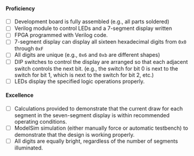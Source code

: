 #### Proficiency

- [ ] Development board is fully assembled (e.g., all parts soldered)
- [ ] Verilog module to control LEDs and a 7-segment display written
- [ ] FPGA programmed with Verilog code.
- [ ] 7-segment display can display all sixteen hexadecimal digits from `0x0` through `0xF`
- [ ] All digits are unique (e.g., `0x6` and `0xb` are different shapes)
- [ ] DIP switches to control the display are arranged so that each adjacent switch controls the next bit. (e.g., the switch for bit 0 is next to the switch for bit 1, which is next to the switch for bit 2, etc.)
- [ ] LEDs display the specified logic operations properly.

#### Excellence

- [ ] Calculations provided to demonstrate that the current draw for each segment in the seven-segment display is within recommended operating conditions.
- [ ] ModelSim simulation (either manually force or automatic testbench) to demonstrate that the design is working properly.
- [ ] All digits are equally bright, regardless of the number of segments illuminated.